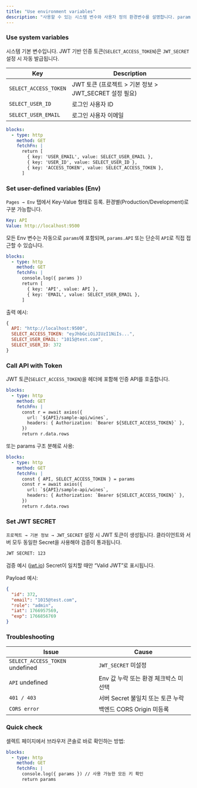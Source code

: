 ```yaml
---
title: "Use environment variables"
description: "사용할 수 있는 시스템 변수와 사용자 정의 환경변수를 설명합니다. params로 즉시 확인 가능하며, API 호출·인증에 활용할 수 있습니다."
---
```


### Use system variables

시스템 기본 변수입니다. JWT 기반 인증 토큰(`SELECT_ACCESS_TOKEN`)은 `JWT_SECRET` 설정 시 자동 발급됩니다.

| Key                   | Description                                |
| --------------------- | ------------------------------------------ |
| `SELECT_ACCESS_TOKEN` | JWT 토큰 (프로젝트 \> 기본 정보 \> JWT_SECRET 설정 필요) |
| `SELECT_USER_ID`      | 로그인 사용자 ID                                 |
| `SELECT_USER_EMAIL`   | 로그인 사용자 이메일                                |

```yaml
blocks:
  - type: http
    method: GET
    fetchFn: |
      return [
        { key: 'USER_EMAIL', value: SELECT_USER_EMAIL },
        { key: 'USER_ID', value: SELECT_USER_ID },
        { key: 'ACCESS_TOKEN', value: SELECT_ACCESS_TOKEN },
      ]
```

### Set user-defined variables (Env)

`Pages → Env` 탭에서 Key-Value 형태로 등록. 환경별(Production/Development)로 구분 가능합니다.

```yaml
Key: API
Value: http://localhost:9500
```

모든 Env 변수는 자동으로 `params`에 포함되며, `params.API` 또는 단순히 `API`로 직접 접근할 수 있습니다.

```yaml
blocks:
  - type: http
    method: GET
    fetchFn: |
      console.log({ params })
      return [
        { key: 'API', value: API },
        { key: 'EMAIL', value: SELECT_USER_EMAIL },
      ]
```

출력 예시:

```js
{
  API: "http://localhost:9500",
  SELECT_ACCESS_TOKEN: "eyJhbGciOiJIUzI1NiIs...",
  SELECT_USER_EMAIL: "1015@test.com",
  SELECT_USER_ID: 372
}
```

### Call API with Token

JWT 토큰(`SELECT_ACCESS_TOKEN`)을 헤더에 포함해 인증 API를 호출합니다.

```yaml
blocks:
  - type: http
    method: GET
    fetchFn: |
      const r = await axios({
        url: `${API}/sample-api/wines`,
        headers: { Authorization: `Bearer ${SELECT_ACCESS_TOKEN}` },
      })
      return r.data.rows
```

또는 params 구조 분해로 사용:

```yaml
blocks:
  - type: http
    method: GET
    fetchFn: |
      const { API, SELECT_ACCESS_TOKEN } = params
      const r = await axios({
        url: `${API}/sample-api/wines`,
        headers: { Authorization: `Bearer ${SELECT_ACCESS_TOKEN}` },
      })
      return r.data.rows
```

### Set JWT SECRET

`프로젝트 → 기본 정보 → JWT_SECRET` 설정 시 JWT 토큰이 생성됩니다. 클라이언트와 서버 모두 동일한 Secret을 사용해야 검증이 통과됩니다.

```txt
JWT SECRET: 123
```

검증 예시 ([jwt.io](https://jwt.io)) Secret이 일치할 때만 “Valid JWT”로 표시됩니다.

Payload 예시:

```json
{
  "id": 372,
  "email": "1015@test.com",
  "role": "admin",
  "iat": 1766957569,
  "exp": 1766856769
}
```

### Troubleshooting

| Issue                           | Cause                   |
| ------------------------------- | ----------------------- |
| `SELECT_ACCESS_TOKEN` undefined | `JWT_SECRET` 미설정        |
| `API` undefined                 | Env 값 누락 또는 환경 체크박스 미선택 |
| `401 / 403`                     | 서버 Secret 불일치 또는 토큰 누락  |
| `CORS error`                    | 백엔드 CORS Origin 미등록     |

### Quick check

셀렉트 페이지에서 브라우저 콘솔로 바로 확인하는 방법:

```yaml
blocks:
  - type: http
    method: GET
    fetchFn: |
      console.log({ params }) // 사용 가능한 모든 키 확인
      return params
```